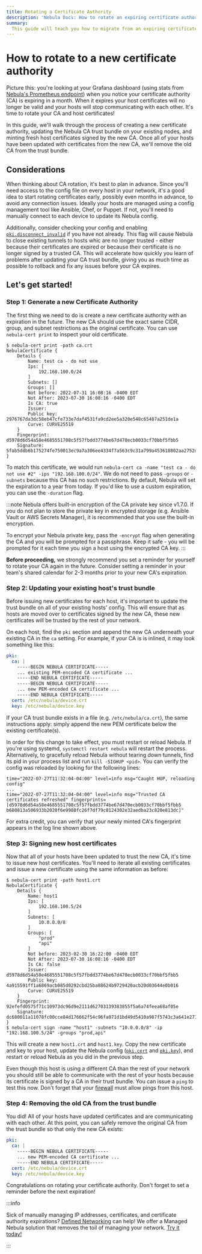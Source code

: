 ```yaml
---
title: Rotating a Certificate Authority
description: 'Nebula Docs: How to rotate an expiring certificate authority without downtime.'
summary:
  This guide will teach you how to migrate from an expiring certificate authority by creating a new certificate authority, updating your device's Nebula config to trust the new authority, signing new host certificates, and removing the old certificate authority from the trust bundle.
---
```


# How to rotate to a new certificate authority

Picture this: you're looking at your Grafana dashboard (using stats from [Nebula's Prometheus endpoint](/docs/config/stats/)) when you notice your certificate authority (CA) is expiring in a month. When it expires your host certificates will no longer be valid and your hosts will stop communicating with each other. It's time to rotate your CA and host certificates!

In this guide, we'll walk through the process of creating a new certificate authority, updating the Nebula CA trust bundle on your existing nodes, and minting fresh host certificates signed by the new CA. Once all of your hosts have been updated with certificates from the new CA, we'll remove the old CA from the trust bundle.

## Considerations

When thinking about CA rotation, it's best to plan in advance. Since you'll need access to the config file on every host in your network, it's a good idea to start rotating certificates early, possibly even months in advance, to avoid any connection issues. Ideally your hosts are managed using a config management tool like Ansible, Chef, or Puppet. If not, you'll need to manually connect to each device to update its Nebula config.

Additionally, consider checking your config and enabling [`pki.disconnect_invalid`](/docs/config/pki/#pkidisconnect_invalid) if you have not already. This flag will cause Nebula to close existing tunnels to hosts whic are no longer trusted - either because their certificates are expired or because their certificate is no longer signed by a trusted CA. This will accelerate how quickly you learn of problems after updating your CA trust bundle, giving you as much time as possible to rollback and fix any issues before your CA expires.

## Let's get started!

### Step 1: Generate a new Certificate Authority

The first thing we need to do is create a new certificate authority with an expiration in the future. The new CA should use the exact same CIDR, group, and subnet restrictions as the original certificate. You can use `nebula-cert print` to inspect your old certificate.

```
$ nebula-cert print -path ca.crt
NebulaCertificate {
	Details {
		Name: test ca - do not use
		Ips: [
			192.168.100.0/24
		]
		Subnets: []
		Groups: []
		Not before: 2022-07-31 16:08:16 -0400 EDT
		Not After: 2023-07-30 16:08:16 -0400 EDT
		Is CA: true
		Issuer:
		Public key: 2976767da3dc58eb47cfe733e7daf4531fa9cd2ee5a320e548c65487a251de1a
		Curve: CURVE25519
	}
	Fingerprint: d5978d6d54a58e4685551708c5f57fbdd3774be67d470ecb0033cf70bbf5fbb5
	Signature: 5fab5ddb6b175274fe750013ec9a7a306ee4334f7a563c9c31a799a453618802aa2752d21f44720d876027d08b05d8a9da7dd61089eebf1a184773baf681de06
}
```

To match this certificate, we would run `nebula-cert ca -name "test ca - do not use #2" -ips "192.168.100.0/24"`. We do not need to pass `-groups` or `-subnets` because this CA has no such restrictions. By default, Nebula will set the expiration to a year from today. If you'd like to use a custom expiration, you can use the `-duration` flag.

:::note
Nebula offers built-in encryption of the CA private key since v1.7.0. If you do not plan to store the private key in
encrypted storage (e.g. Ansible Vault or AWS Secrets Manager), it is recommended that you use the built-in encryption.

To encrypt your Nebula private key, pass the `-encrypt` flag when generating the CA and you will be prompted for a
passphrase. Keep it safe - you will be prompted for it each time you sign a host using the encrypted CA key.
:::

**Before proceeding,**  we strongly recommend you set a reminder for yourself to rotate your CA again in the future. Consider setting a reminder in your team's shared calendar for 2-3 months prior to your new CA's expiration.

### Step 2: Updating your existing host's trust bundle

Before issuing new certificates for each host, it's important to update the trust bundle on all of your existing hosts' config. This will ensure that as hosts are moved over to certificates signed by the new CA, these new certificates will be trusted by the rest of your network.

On each host, find the `pki` section and append the new CA underneath your existing CA in the `ca` setting. For example, if your CA is is inlined, it may look something like this:

```yaml
pki:
  ca: |
    -----BEGIN NEBULA CERTIFICATE-----
    ... existing PEM-encoded CA certificate ...
    -----END NEBULA CERTIFICATE-----
    -----BEGIN NEBULA CERTIFICATE-----
    ... new PEM-encoded CA certificate ...
    -----END NEBULA CERTIFICATE-----
  cert: /etc/nebula/device.crt
  key: /etc/nebula/device.key
```

If your CA trust bundle exists in a file (e.g. `/etc/nebula/ca.crt`), the same instructions apply: simply append the new PEM certificate below the existing certificate(s).

In order for this change to take effect, you must restart or reload Nebula. If you're using systemd, `systemctl restart nebula` will restart the process. Alternatively, to gracefully reload Nebula without tearing down tunnels, find its pid in your process list and run `kill -SIGHUP <pid>`. You can verify the config was reloaded by looking for the following lines:

```
time="2022-07-27T11:32:04-04:00" level=info msg="Caught HUP, reloading config"
...
time="2022-07-27T11:32:04-04:00" level=info msg="Trusted CA certificates refreshed" fingerprints=[d5978d6d54a58e4685551708c5f57fbdd3774be67d470ecb0033cf70bbf5fbb5 b680813a506933b2020f6e9980fc26f7df79c8124302e32aedba23c820e813dc]"
```

For extra credit, you can verify that your newly minted CA's fingerprint appears in the log line shown above.

### Step 3: Signing new host certificates

Now that all of your hosts have been updated to trust the new CA, it's time to issue new host certificates. You'll need to iterate all existing certificates and issue a new certificate using the same information as before:

```
$ nebula-cert print -path host1.crt
NebulaCertificate {
	Details {
		Name: host1
		Ips: [
			192.168.100.5/24
		]
		Subnets: [
			10.0.0.0/8
		]
		Groups: [
			"prod"
			"api"
        ]
		Not before: 2023-02-30 16:22:00 -0400 EDT
		Not After: 2023-07-30 16:08:16 -0400 EDT
		Is CA: false
		Issuer: d5978d6d54a58e4685551708c5f57fbdd3774be67d470ecb0033cf70bbf5fbb5
		Public key: 4a915591ff1a6869acb085d0292cbd25ba88624b9729420acb20d03644e0b016
		Curve: CURVE25519
	}
	Fingerprint: 92efefd0575f71c10973dc96d9e2111d62703139383855f5a6a74feea68af05e
	Signature: dc680011a11078fc00cce84d176662f54c96fa071d1bd49d5410a987f5743c3a641e27142ec19d5ed1929d5464bcdffe927a787b3a4f200b008d84821e3c4a0d
}
$ nebula-cert sign -name "host1" -subnets "10.0.0.0/8" -ip "192.168.100.5/24" -groups "prod,api"
```

This will create a new `host1.crt` and `host1.key`. Copy the new certificate and key to your host, update the Nebula config ([`pki.cert`](/docs/config/pki/#pkicert) and [`pki.key`](/docs/config/pki/#pkikey)), and restart or reload Nebula as you did in the previous step.

Even though this host is using a different CA than the rest of your network you should still be able to communicate with the rest of your hosts because its certificate is signed by a CA in their trust bundle. You can issue a `ping` to test this now. Don't forget that your [firewall](/docs/config/firewall/) must allow pings from this host.

### Step 4: Removing the old CA from the trust bundle

You did! All of your hosts have updated certificates and are communicating with each other. At this point, you can safely remove the original CA from the trust bundle so that only the new CA exists:

```yaml
pki:
  ca: |
    -----BEGIN NEBULA CERTIFICATE-----
    ... new PEM-encoded CA certificate ...
    -----END NEBULA CERTIFICATE-----
  cert: /etc/nebula/device.crt
  key: /etc/nebula/device.key
```

Congratulations on rotating your certificate authority. Don't forget to set a reminder before the next expiration!

:::info

Sick of manually managing IP addresses, certificates, and certificate authority expirations? <a href="https://defined.net">Defined Networking</a> can help! We offer a Managed Nebula solution that removes the toil of managing your network. <a href="https://admin.defined.net/signup">Try it today!</a>

:::
